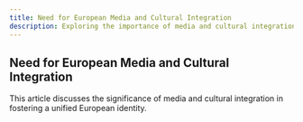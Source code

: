 ```yaml
---
title: Need for European Media and Cultural Integration
description: Exploring the importance of media and cultural integration in the EU.
---
```


## Need for European Media and Cultural Integration

This article discusses the significance of media and cultural integration in fostering a unified European identity. 